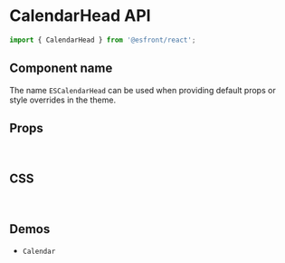 
<Meta title="Components API/CalendarHead" />

# CalendarHead API

```js
import { CalendarHead } from '@esfront/react';
```

## Component name

The name `ESCalendarHead` can be used when providing default props or style overrides in the theme.

## Props

<TableInterface name="CalendarHeadProps" variant="props" />

<br />

## CSS

<TableInterface name="CalendarHeadClasses" variant="css" />

<br />

## Demos

<ul>
  <li>
    <LinkTo kind="components-Calendar" story="demo">
      <code>Calendar</code>
    </LinkTo>
  </li>
</ul>
